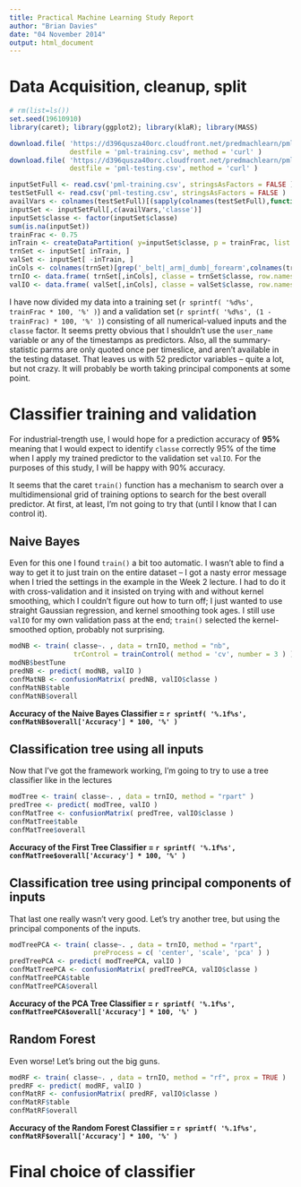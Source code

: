 ```yaml
---
title: Practical Machine Learning Study Report
author: "Brian Davies"
date: "04 November 2014"
output: html_document
---
```


# Data Acquisition, cleanup, split

```r
# rm(list=ls())
set.seed(19610910)
library(caret); library(ggplot2); library(klaR); library(MASS)
```
```r
download.file( 'https://d396qusza40orc.cloudfront.net/predmachlearn/pml-training.csv',
               destfile = 'pml-training.csv', method = 'curl' )
download.file( 'https://d396qusza40orc.cloudfront.net/predmachlearn/pml-testing.csv',
               destfile = 'pml-testing.csv', method = 'curl' )
```
```r
inputSetFull <- read.csv('pml-training.csv', stringsAsFactors = FALSE )
testSetFull <- read.csv('pml-testing.csv', stringsAsFactors = FALSE )
availVars <- colnames(testSetFull)[(sapply(colnames(testSetFull),function(cn){sum(is.na(testSetFull[,cn]))}) == 0)][1:59]
inputSet <- inputSetFull[,c(availVars,'classe')]
inputSet$classe <- factor(inputSet$classe)
sum(is.na(inputSet))
trainFrac <- 0.75
inTrain <- createDataPartition( y=inputSet$classe, p = trainFrac, list = FALSE )
trnSet <- inputSet[ inTrain, ]
valSet <- inputSet[ -inTrain, ]
inCols <- colnames(trnSet)[grep('_belt|_arm|_dumb|_forearm',colnames(trnSet))]
trnIO <- data.frame( trnSet[,inCols], classe = trnSet$classe, row.names = NULL )
valIO <- data.frame( valSet[,inCols], classe = valSet$classe, row.names = NULL )
```

I have now divided my data into a training set
(`r sprintf( '%d%s', trainFrac * 100, '%' )`)
and a validation set
(`r sprintf( '%d%s', (1 - trainFrac) * 100, '%' )`)
consisting of all numerical-valued inputs and the `classe` factor. It seems pretty
obvious that I shouldn't use the `user_name` variable or any of the timestamps
as predictors. Also, all the summary-statistic parms are only quoted once per
timeslice, and aren't available in the testing dataset. That leaves us with
52 predictor variables -- quite a lot, but not crazy. It will probably be worth
taking principal components at some point.

# Classifier training and validation

For industrial-trength use, I would hope for a prediction accuracy of __95%__
meaning that I would expect to identify `classe` correctly 95% of the time when I
apply my trained predictor to the validation set `valIO`. For the purposes of
this study, I will be happy with 90% accuracy.

It seems that the caret `train()` function has a mechanism to search over a
multidimensional grid of training options to search for the best overall
predictor. At first, at least, I'm not going to try that (until I know that
I can control it).

## Naive Bayes

Even for this one I found `train()` a bit too automatic. I wasn't able to
find a way to get it to just train on the entire dataset -- I got a nasty
error message when I tried the settings in the example in the Week 2 lecture. I
had to do it with cross-validation and it insisted on trying with and
without kernel smoothing, which I couldn't figure out how to turn off; I just
wanted to use straight Gaussian regression, and kernel smoothing took ages.
I still use `valIO` for my own validation pass at the end; `train()` selected
the kernel-smoothed option, probably not surprising.

```r
modNB <- train( classe~. , data = trnIO, method = "nb",
                trControl = trainControl( method = 'cv', number = 3 ) )
modNB$bestTune
predNB <- predict( modNB, valIO )
confMatNB <- confusionMatrix( predNB, valIO$classe )
confMatNB$table
confMatNB$overall
```

__Accuracy of the Naive Bayes Classifier =
`r sprintf( '%.1f%s', confMatNB$overall['Accuracy'] * 100, '%' )` __

## Classification tree using all inputs

Now that I've got the framework working, I'm going to try to use a tree
classifier like in the lectures

```r
modTree <- train( classe~. , data = trnIO, method = "rpart" )
predTree <- predict( modTree, valIO )
confMatTree <- confusionMatrix( predTree, valIO$classe )
confMatTree$table
confMatTree$overall
```

__Accuracy of the First Tree Classifier =
`r sprintf( '%.1f%s', confMatTree$overall['Accuracy'] * 100, '%' )` __

## Classification tree using principal components of inputs

That last one really wasn't very good. Let's try another tree, but using
the principal components of the inputs.

```r
modTreePCA <- train( classe~. , data = trnIO, method = "rpart",
                     preProcess = c( 'center', 'scale', 'pca' ) )
predTreePCA <- predict( modTreePCA, valIO )
confMatTreePCA <- confusionMatrix( predTreePCA, valIO$classe )
confMatTreePCA$table
confMatTreePCA$overall
```

__Accuracy of the PCA Tree Classifier =
`r sprintf( '%.1f%s', confMatTreePCA$overall['Accuracy'] * 100, '%' )` __

## Random Forest

Even worse! Let's bring out the big guns.

```r
modRF <- train( classe~. , data = trnIO, method = "rf", prox = TRUE )
predRF <- predict( modRF, valIO )
confMatRF <- confusionMatrix( predRF, valIO$classe )
confMatRF$table
confMatRF$overall
```

__Accuracy of the Random Forest Classifier =
`r sprintf( '%.1f%s', confMatRF$overall['Accuracy'] * 100, '%' )` __

# Final choice of classifier
